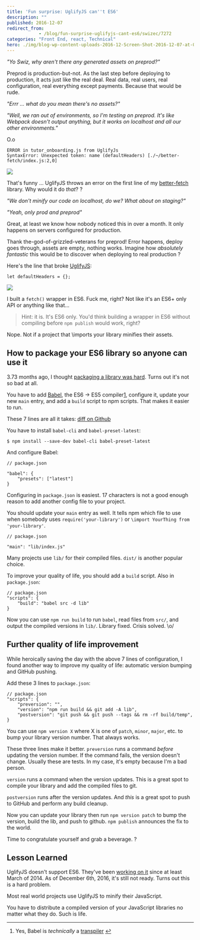 ```yaml
---
title: 'Fun surprise: UglifyJS can''t ES6'
description: ""
published: 2016-12-07
redirect_from: 
            - /blog/fun-surprise-uglifyjs-cant-es6/swizec/7272
categories: "Front End, react, Technical"
hero: ./img/blog-wp-content-uploads-2016-12-Screen-Shot-2016-12-07-at-00.15.52.png
---
```

_&quot;Yo Swiz, why aren&#x27;t there any generated assets on preprod?&quot;_



Preprod is production-but-not. As the last step before deploying to production, it acts just like the real deal. Real data, real users, real configuration, real everything except payments. Because that would be rude.



_&quot;Errr ... what do you mean there&#x27;s no assets?&quot;_



_&quot;Well, we ran out of environments, so I&#x27;m testing on preprod. It&#x27;s like Webpack doesn&#x27;t output anything, but it works on localhost and all our other environments.&quot;_



O.o



```
ERROR in tutor_onboarding.js from UglifyJs
SyntaxError: Unexpected token: name (defaultHeaders) [./~/better-fetch/index.js:2,0]
```



![](./img/blog-wp-content-uploads-2016-12-Screen-Shot-2016-12-07-at-00.15.52.png)



That&#x27;s funny ... UglifyJS throws an error on the first line of my [better-fetch](https://swizec.com/blog/a-tiny-es6-fetch-wrapper/swizec/7177) library. Why would it do _that_? ?



_&quot;We don&#x27;t minify our code on localhost, do we? What about on staging?&quot;_



_&quot;Yeah, only prod and preprod&quot;_



Great, at least we know how nobody noticed this in over a month. It only happens on servers configured for production.



Thank the-god-of-grizzled-veterans for preprod! Error happens, deploy goes through, assets are empty, nothing works. Imagine how _absolutely fantastic_ this would be to discover when deploying to real production ?



Here&#x27;s the line that broke [UglifyJS](https://github.com/mishoo/UglifyJS2):



```
let defaultHeaders = {};
```



![](./img/blog-wp-content-uploads-2016-12-i-built-a-sfaehy.jpg)



I built a `fetch()` wrapper in ES6. Fuck me, right? Not like it&#x27;s an ES6+ only API or anything like that…



> Hint: it is. It&#x27;s ES6 only. You&#x27;d think building a wrapper in ES6 without compiling before `npm publish` would work, right?



Nope. Not if a project that \\imports your library minifies their assets.



## How to package your ES6 library so anyone can use it



3.73 months ago, I thought [packaging a library was hard](https://swizec.com/blog/livecoding-19-its-hard-to-package-a-library/swizec/6927). Turns out it&#x27;s not so bad at all.



You have to add [Babel](https://babeljs.io/), the ES6 -&gt; ES5 compiler[1](#fn1), configure it, update your new `main` entry, and add a `build` script to npm scripts. That makes it easier to run.



These 7 lines are all it takes: [diff on Github](https://github.com/Swizec/better-fetch/commit/9c7c6e2afc660ea9a35bc73a14d15aedc7f47b04)



You have to install `babel-cli` and `babel-preset-latest`:



```
$ npm install --save-dev babel-cli babel-preset-latest
```



And configure Babel:



```
// package.json

"babel": {
    "presets": ["latest"]
}
```



Configuring in `package.json` is easiest. 17 characters is not a good enough reason to add another config file to your project.



You should update your `main` entry as well. It tells npm which file to use when somebody uses `require('your-library')` or `\import YourThing from 'your-library'`.



```
// package.json

"main": "lib/index.js"
```



Many projects use `lib/` for their compiled files. `dist/` is another popular choice.



To improve your quality of life, you should add a `build` script. Also in `package.json`:



```
// package.json
"scripts": {
    "build": "babel src -d lib"
}
```



Now you can use `npm run build` to run `babel`, read files from `src/`, and output the compiled versions in `lib/`. Library fixed. Crisis solved. \\o/



## Further quality of life improvement



While heroically saving the day with the above 7 lines of configuration, I found another way to improve my quality of life: automatic version bumping and GitHub pushing.



Add these 3 lines to `package.json`:



```
// package.json
"scripts": {
    "preversion": "",
    "version": "npm run build && git add -A lib",
    "postversion": "git push && git push --tags && rm -rf build/temp",
}
```



You can use `npm version X` where X is one of `patch`, `minor`, `major`, etc. to bump your library version number. That always works.



These three lines make it better. `preversion` runs a command _before_ updating the version number. If the command fails, the version doesn&#x27;t change. Usually these are tests. In my case, it&#x27;s empty because I&#x27;m a bad person.



`version` runs a command when the version updates. This is a great spot to compile your library and add the compiled files to git.



`postversion` runs after the version updates. And _this_ is a great spot to push to GitHub and perform any build cleanup.



Now you can update your library then run `npm version patch` to bump the version, build the lib, and push to github. `npm publish` announces the fix to the world.



Time to congratulate yourself and grab a beverage. ?



## Lesson Learned



UglifyJS doesn&#x27;t support ES6. They&#x27;ve been [working on it](https://github.com/mishoo/UglifyJS2/issues/448) since at least March of 2014. As of December 6th, 2016, it&#x27;s still not ready. Turns out this is a hard problem.



Most real world projects use UglifyJS to minify their JavaScript.



You have to distribute a compiled version of your JavaScript libraries no matter what they do. Such is life.



* * *



1. Yes, Babel is _technically_ a [transpiler](https://en.wikipedia.org/wiki/Source-to-source_compiler) [↩](#ffn1)